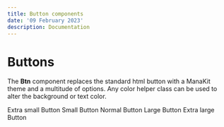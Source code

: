 ```yaml
---
title: Button components
date: '09 February 2023'
description: Documentation
---
```


# Buttons

The **Btn** component replaces the standard html button with a ManaKit theme and a multitude of options. Any color helper class can be used to alter the background or text color.

<Btn size="xs">Extra small Button</Btn>
<Btn size="sm">Small Button</Btn>
<Btn size="md">Normal Button</Btn>
<Btn size="lg">Large Button</Btn>
<Btn size="xl">Extra large Button</Btn>
